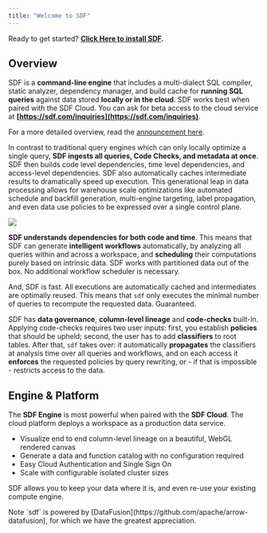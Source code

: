 ```yaml
---
title: "Welcome to SDF"
---
```


<Tip>Ready to get started? **[Click Here to install SDF](/guide/install).**</Tip>

## Overview

SDF is a **command-line engine** that includes a multi-dialect SQL compiler, static analyzer, dependency manager, and build cache for **running SQL queries** against
data stored **locally or in the cloud**. SDF works best when paired with the SDF Cloud. You can ask for beta access to the cloud service at **[https://sdf.com/inquiries](https://sdf.com/inquiries)**.

For a more detailed overview, read the [announcement here](https://blog.sdf.com/p/introducing-sdf-the-semantic-data).

In contrast to traditional query engines which can only locally optimize a
single query, **SDF ingests all queries, Code Checks, and metadata at once**.
SDF then builds code level dependencies, time level dependencies, and
access-level dependencies. SDF also automatically caches intermediate results to dramatically speed up execution. This generational leap in data processing allows for warehouse scale optimizations like automated schedule and backfill generation, multi-engine targeting, label propagation, and even data use policies to be expressed over a single control plane.

<img src="https://cdn.sdf.com/img/sdf-overview.png"/>

**SDF understands dependencies for both code and time**. This means that SDF can
generate **intelligent workflows** automatically, by analyzing all queries
within and across a workspace, and **scheduling** their computations purely
based on intrinsic data. SDF works with partitioned data out of the box. No
additional workflow scheduler is necessary.

And, SDF is fast. All executions are automatically cached and intermediates are
optimally reused. This means that `sdf` only executes the minimal number of
queries to recompute the requested data. Guaranteed.

SDF has **data governance**, **column-level lineage** and **code-checks**
built-in. Applying code-checks requires two user inputs: first, you
establish **policies** that should be upheld; second, the user has to add
**classifiers** to root tables. After that, `sdf` takes over: it automatically
**propagates** the classifiers at analysis time over all queries and workflows,
and on each access it **enforces** the requested policies by query rewriting,
or - if that is impossible - restricts access to the data.

## Engine & Platform

The **SDF Engine** is most powerful when paired with the **SDF Cloud**. The cloud platform deploys a workspace as a production data service.
- Visualize end to end column-level lineage on a beautiful, WebGL rendered canvas
- Generate a data and function catalog with no configuration required
- Easy Cloud Authentication and Single Sign On
- Scale with configurable isolated cluster sizes

SDF allows you to keep your data where it is, and even re-use your existing compute engine. 

<Note>
Note `sdf` is powered by [DataFusion](https://github.com/apache/arrow-datafusion), for which we have the greatest appreciation. 
</Note>
